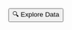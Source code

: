 


<br/>

<div className='flex justify-center items-center'>
  <TableauEmbed
    src='https://prod-useast-b.online.tableau.com/t/embeddingplaybook/views/Zilliant/Fullscreen'
    width={1300}
    height={1100}
    hideTabs={true}
    toolbar={'hidden'}
    device='default'
  />
</div>

<br/>

<Button className="bg-[#FD4926] ml-12">
  <Link
    href="/edit"
  >
  🔍 Explore Data
  </Link>
</Button>
